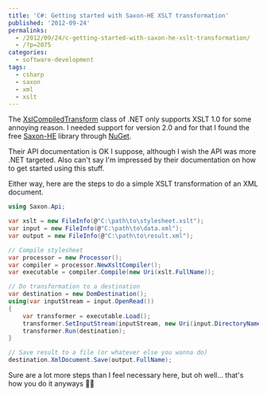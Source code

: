 ---
title: 'C#: Getting started with Saxon-HE XSLT transformation'
published: '2012-09-24'
permalinks:
  - /2012/09/24/c-getting-started-with-saxon-he-xslt-transformation/
  - /?p=2075
categories:
  - software-development
tags:
  - csharp
  - saxon
  - xml
  - xslt
---

The [XslCompiledTransform](http://msdn.microsoft.com/en-us/library/system.xml.xsl.xslcompiledtransform.aspx) class of .NET only supports XSLT 1.0 for some annoying reason. I needed support for version 2.0 and for that I found the free [Saxon-HE](http://www.saxonica.com) library through [NuGet](http://www.nuget.org/packages/Saxon-HE).

Their API documentation is OK I suppose, although I wish the API was more .NET targeted. Also can't say I'm impressed by their documentation on how to get started using this stuff.

Either way, here are the steps to do a simple XSLT transformation of an XML document.

```csharp
using Saxon.Api;

var xslt = new FileInfo(@"C:\path\to\stylesheet.xslt");
var input = new FileInfo(@"C:\path\to\data.xml");
var output = new FileInfo(@"C:\path\to\result.xml");

// Compile stylesheet
var processor = new Processor();
var compiler = processor.NewXsltCompiler();
var executable = compiler.Compile(new Uri(xslt.FullName));

// Do transformation to a destination
var destination = new DomDestination();
using(var inputStream = input.OpenRead())
{
    var transformer = executable.Load();
    transformer.SetInputStream(inputStream, new Uri(input.DirectoryName));
    transformer.Run(destination);
}

// Save result to a file (or whatever else you wanna do)
destination.XmlDocument.Save(output.FullName);
```

Sure are a lot more steps than I feel necessary here, but oh well... that's how you do it anyways 🤷‍♂️
